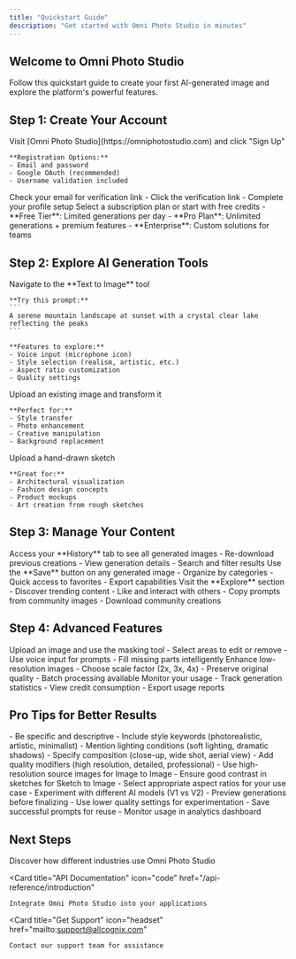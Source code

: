 ```yaml
---
title: "Quickstart Guide"
description: "Get started with Omni Photo Studio in minutes"
---
```


## Welcome to Omni Photo Studio

Follow this quickstart guide to create your first AI-generated image and explore the platform's powerful features.

## Step 1: Create Your Account

<Steps>
  <Step title="Sign Up">
    Visit [Omni Photo Studio](https://omniphotostudio.com) and click "Sign Up"
    
    **Registration Options:**
    - Email and password
    - Google OAuth (recommended)
    - Username validation included
  </Step>
  
  <Step title="Verify Your Account">
    Check your email for verification link
    - Click the verification link
    - Complete your profile setup
  </Step>
  
  <Step title="Choose Your Plan">
    Select a subscription plan or start with free credits
    - **Free Tier**: Limited generations per day
    - **Pro Plan**: Unlimited generations + premium features
    - **Enterprise**: Custom solutions for teams
  </Step>
</Steps>

## Step 2: Explore AI Generation Tools

<Steps>
  <Step title="Text to Image">
    Navigate to the **Text to Image** tool
    
    **Try this prompt:**
    ```
    A serene mountain landscape at sunset with a crystal clear lake reflecting the peaks
    ```
    
    **Features to explore:**
    - Voice input (microphone icon)
    - Style selection (realism, artistic, etc.)
    - Aspect ratio customization
    - Quality settings
  </Step>
  
  <Step title="Image to Image">
    Upload an existing image and transform it
    
    **Perfect for:**
    - Style transfer
    - Photo enhancement
    - Creative manipulation
    - Background replacement
  </Step>
  
  <Step title="Sketch to Image">
    Upload a hand-drawn sketch
    
    **Great for:**
    - Architectural visualization
    - Fashion design concepts
    - Product mockups
    - Art creation from rough sketches
  </Step>
</Steps>

## Step 3: Manage Your Content

<Steps>
  <Step title="View Generation History">
    Access your **History** tab to see all generated images
    - Re-download previous creations
    - View generation details
    - Search and filter results
  </Step>
  
  <Step title="Save Favorite Images">
    Use the **Save** button on any generated image
    - Organize by categories
    - Quick access to favorites
    - Export capabilities
  </Step>
  
  <Step title="Explore Community">
    Visit the **Explore** section
    - Discover trending content
    - Like and interact with others
    - Copy prompts from community images
    - Download community creations
  </Step>
</Steps>

## Step 4: Advanced Features

<Steps>
  <Step title="In-Painting Tool">
    Upload an image and use the masking tool
    - Select areas to edit or remove
    - Use voice input for prompts
    - Fill missing parts intelligently
  </Step>
  
  <Step title="Image Upscaler">
    Enhance low-resolution images
    - Choose scale factor (2x, 3x, 4x)
    - Preserve original quality
    - Batch processing available
  </Step>
  
  <Step title="Analytics Dashboard">
    Monitor your usage
    - Track generation statistics
    - View credit consumption
    - Export usage reports
  </Step>
</Steps>

## Pro Tips for Better Results

<Accordion title="Writing Effective Prompts">
- Be specific and descriptive
- Include style keywords (photorealistic, artistic, minimalist)
- Mention lighting conditions (soft lighting, dramatic shadows)
- Specify composition (close-up, wide shot, aerial view)
- Add quality modifiers (high resolution, detailed, professional)
</Accordion>

<Accordion title="Optimizing Image Quality">
- Use high-resolution source images for Image to Image
- Ensure good contrast in sketches for Sketch to Image
- Select appropriate aspect ratios for your use case
- Experiment with different AI models (V1 vs V2)
</Accordion>

<Accordion title="Managing Credits Efficiently">
- Preview generations before finalizing
- Use lower quality settings for experimentation
- Save successful prompts for reuse
- Monitor usage in analytics dashboard
</Accordion>

## Next Steps

<CardGroup cols={2}>
  <Card
    title="Explore Use Cases"
    icon="lightbulb"
    href="/use-cases/creative-professionals"
  >
    Discover how different industries use Omni Photo Studio
  </Card>

  <Card
    title="API Documentation"
    icon="code"
    href="/api-reference/introduction"
  >
    Integrate Omni Photo Studio into your applications
  </Card>

  <Card
    title="Get Support"
    icon="headset"
    href="mailto:support@allcognix.com"
  >
    Contact our support team for assistance
  </Card>
</CardGroup>